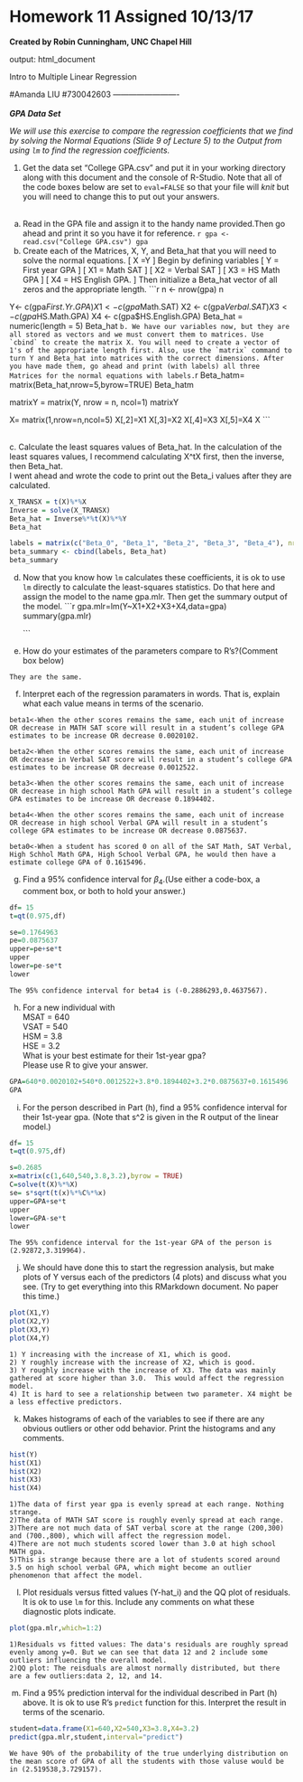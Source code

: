 # Homework 11 Assigned 10/13/17

**Created by Robin Cunningham, UNC Chapel Hill**

output: html_document

Intro to Multiple Linear Regression

#Amanda LIU
#730042603
-------------------------
<br><br>
***GPA Data Set***


*We will use this exercise to compare the regression coefficients that we find by solving the Normal Equations (Slide 9 of Lecture 5) to the Output from using `lm` to find the regression coefficients.*


1. Get the data set "College GPA.csv" and put it in your working directory along with this document and the console of R-Studio. Note that all of the code boxes below are set to `eval=FALSE` so that your file will *knit* but you will need to change this to put out your answers.
<br><br>
a. Read in the GPA file and assign it to the handy name provided.Then go ahead and print it so you have it for reference.
    ```r
gpa <- read.csv("College GPA.csv")
gpa
    ```
b. Create each of the Matrices, X, Y, and Beta_hat that you will need to solve the normal equations.
    \[
       X\hat{B} =Y
    \]
Begin by defining variables 
    \[
       Y = First year GPA
    \]
    \[
       X1 = Math SAT
    \]
    \[
       X2 = Verbal SAT
    \]
    \[
       X3 = HS Math GPA
    \]
    \[
       X4 = HS English GPA.
    \]
Then initialize a Beta_hat vector of all zeros and the appropriate length.
    ```r
n <- nrow(gpa)
n

Y<- c(gpa$First.Yr.GPA)
X1 <- c(gpa$Math.SAT)
X2 <- c(gpa$Verbal.SAT)
X3 <- c(gpa$HS.Math.GPA)
X4 <- c(gpa$HS.English.GPA)
Beta_hat = numeric(length = 5)
Beta_hat
    ```
b. We have our variables now, but they are all stored as vectors and we must convert them to matrices. Use `cbind` to create the matrix X. You will need to create a vector of 1's of the appropriate length first. Also, use the `matrix` command to turn Y and Beta_hat into matrices with the correct dimensions. After you have made them, go ahead and print (with labels) all three Matrices for the normal equations with labels.
    ```r

Beta_hatm= matrix(Beta_hat,nrow=5,byrow=TRUE)
Beta_hatm


matrixY = matrix(Y, nrow = n, ncol=1)
matrixY

 X= matrix(1,nrow=n,ncol=5)
 X[,2]=X1
 X[,3]=X2
 X[,4]=X3
 X[,5]=X4
 X
    ```

<br>
c. Calculate the least squares values of Beta_hat.  In the calculation of the least squares values, I recommend calculating X^tX first, then the inverse, then Beta_hat.
<br>
I went ahead and wrote the code to print out the Beta_i values after they are calculated.
```r
X_TRANSX = t(X)%*%X
Inverse = solve(X_TRANSX)
Beta_hat = Inverse%*%t(X)%*%Y
Beta_hat

labels = matrix(c("Beta_0", "Beta_1", "Beta_2", "Beta_3", "Beta_4"), nrow = 5)
beta_summary <- cbind(labels, Beta_hat)
beta_summary
```
d. Now that you know how `lm` calculates these coefficients, it is ok to use `lm` directly to calculate the least-squares statistics. Do that here and assign the model to the name gpa.mlr. Then get the summary output of the model.
    ```r
gpa.mlr=lm(Y~X1+X2+X3+X4,data=gpa)
summary(gpa.mlr) 
    
    ```
    <br>
e. How do your estimates of the parameters compare to R's?(Comment box below)

```
They are the same.
```
f. Interpret each of the regression paramaters in words. That is, explain what each value means in terms of the scenario.
```
beta1<-When the other scores remains the same, each unit of increase OR decrease in MATH SAT score will result in a student’s college GPA estimates to be increase OR decrease 0.0020102.

beta2<-When the other scores remains the same, each unit of increase OR decrease in Verbal SAT score will result in a student’s college GPA estimates to be increase OR decrease 0.0012522.

beta3<-When the other scores remains the same, each unit of increase OR decrease in high school Math GPA will result in a student’s college GPA estimates to be increase OR decrease 0.1894402.

beta4<-When the other scores remains the same, each unit of increase OR decrease in high school Verbal GPA will result in a student’s college GPA estimates to be increase OR decrease 0.0875637.

beta0<-When a student has scored 0 on all of the SAT Math, SAT Verbal, High Schhol Math GPA, High School Verbal GPA, he would then have a estimate college GPA of 0.1615496.
```
g. Find a 95% confidence interval for $\beta_4$.(Use either a code-box, a comment box, or both to hold your answer.)
<br>
```r
df= 15
t=qt(0.975,df)

se=0.1764963
pe=0.0875637
upper=pe+se*t
upper
lower=pe-se*t
lower
```
```
The 95% confidence interval for beta4 is (-0.2886293,0.4637567).
```
h. For a new individual with
<br>
MSAT = 640<br>
VSAT = 540<br>
HSM = 3.8<br>
HSE = 3.2<br>
What is your best estimate for their 1st-year gpa? 
<br> Please use R to give your answer.
```r
GPA=640*0.0020102+540*0.0012522+3.8*0.1894402+3.2*0.0875637+0.1615496
GPA
```


i. For the person described in Part (h), find a 95% confidence interval for their 1st-year gpa. (Note that s^2 is given in the R output of the linear model.)
```r
df= 15
t=qt(0.975,df)

s=0.2685
x=matrix(c(1,640,540,3.8,3.2),byrow = TRUE)
C=solve(t(X)%*%X)
se= s*sqrt(t(x)%*%C%*%x)
upper=GPA+se*t
upper
lower=GPA-se*t
lower
```
```
The 95% confidence interval for the 1st-year GPA of the person is (2.92872,3.319964).
```

j. We should have done this to start the regression analysis, but make plots of Y versus each of the predictors (4 plots) and discuss what you see. (Try to get everything into this RMarkdown document. No paper this time.)
```r
plot(X1,Y)
plot(X2,Y)
plot(X3,Y)
plot(X4,Y)
```
```
1) Y increasing with the increase of X1, which is good.
2) Y roughly increase with the increase of X2, which is good.
3) Y roughly increase with the increase of X3. The data was mainly gathered at score higher than 3.0.  This would affect the regression model.
4) It is hard to see a relationship between two parameter. X4 might be a less effective predictors.
```

k. Makes histograms of each of the variables to see if there are any obvious outliers or other odd behavior. Print the histograms and any comments.
```r
hist(Y)
hist(X1)
hist(X2)
hist(X3)
hist(X4)
```
```
1)The data of first year gpa is evenly spread at each range. Nothing strange.
2)The data of MATH SAT score is roughly evenly spread at each range.
3)There are not much data of SAT verbal score at the range (200,300) and (700.,800), which will affect the regression model.
4)There are not much students scored lower than 3.0 at high school MATH gpa. 
5)This is strange because there are a lot of students scored around 3.5 on high school verbal GPA, which might become an outlier phenomenon that affect the model.
```

l. Plot residuals versus fitted values (Y-hat_i) and the QQ plot of residuals. It is ok to use `lm` for this. Include any comments on what these diagnostic plots indicate.
```r
plot(gpa.mlr,which=1:2)
```
```
1)Residuals vs fitted values: The data's residuals are roughly spread evenly among y=0. But we can see that data 12 and 2 include some outliers influencing the overall model.
2)QQ plot: The reisduals are almost normally distributed, but there are a few outliers:data 2, 12, and 14.
```
m. Find a 95% prediction interval for the individual described in Part (h) above. It is ok to use R's `predict` function for this. Interpret the result in terms of the scenario.
```r
student=data.frame(X1=640,X2=540,X3=3.8,X4=3.2)
predict(gpa.mlr,student,interval="predict")
```
```
We have 90% of the probability of the true underlying distribution on the mean score of GPA of all the students with those valuse would be in (2.519538,3.729157).
```